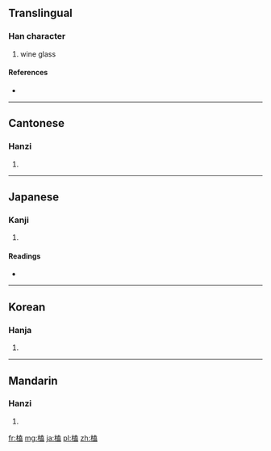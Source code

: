 ==Translingual==

===Han character===
{{Han char|rn=75|rad=木|as=10|sn=14|four=4491<sub>7</sub>|canj=木土戈廿 (DGIT)}}

# wine glass

====References====
* {{Han ref|kx=0545.120|dkj=15295|dj=0933.030|hdz=21260.100|uh=69BC|ud=27068|bh=E245|bd=57925}}

----

==Cantonese==

===Hanzi===
{{yue-hanzi|jyut=|y=hap6}}

# {{defn|Cantonese|sort=木10}}

----

==Japanese==

===Kanji===
{{ja-kanji|grade=|rs=木10}}

# {{defn|Japanese|sort=木10}}

====Readings====
* {{ja-readings|on=[[こう]] (kō)|kun=[[さかだる]] (sakadaru)}}

----

==Korean==

===Hanja===
{{ko-hanja|hangeul=합|eumhun=|rv=hap|mr=hap|y=hap}}

# {{defn|Korean|sort=木10}}

----

==Mandarin==

===Hanzi===
{{cmn-hanzi|pin=[[kè]] ([[ke4]])|wg=k'o<sup>4</sup>}}

# {{defn|Mandarin|sort=木10}}

[[fr:榼]]
[[mg:榼]]
[[ja:榼]]
[[pl:榼]]
[[zh:榼]]